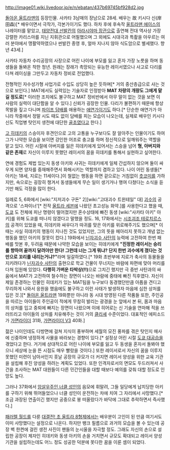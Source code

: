 http://image01.wiki.livedoor.jp/e/n/ebatan/437b69745bf928d2.jpg

[[돌아온 울트라맨]]의 등장인물. 사카타 3남매의 장남으로 28세. 배우는 故 키시다 신(岸田森)[* 배우이면서 극작가, 각본가이기도 했다. 하차 후에 후속작 [[울트라맨 에이스]]의 나레이터를 맡았고, [[태양전대 선발칸]]의 [[아라시야마 장관]]으로 출연해 전대 역사상 가장 강렬한 카리스마를 지닌 지휘관으로 어필했으며 그 외에도 시대극과 특촬을 아우르는 여러 분야에서 맹활약하였으나 썬발칸 종영 후, 얼마 지나지 않아 식도암으로 별세했다. 향년 43세.]

사카타 자동차 수리공장의 사장으로 어린 나이에 부모를 잃고 혼자 가장 노릇을 하며 동생들을 돌봐온 착한 청년. 원래는 장래가 촉망되는 유능한 레이서였으나 사고로 다리를 다쳐 레이싱을 그만두고 자동차 정비로 전업했다.

전형적인 자수성가형 사업가로 수입도 상당히 높은 듯하며[* 거의 중산층급으로 사는 것으로 보인다.] MAT에서도 실력있는 기술자로 인정받아 '''MAT 차량의 개량도 그에게 맡길 정도로'''[* 이러한 조치에도 불구하고 MAT 정비반에서 아무 말이 없는 것을 보면 이 사람의 실력이 대단함을 알 수 있다.] 신뢰가 굉장한 인물. 다리가 불편하기 때문에 항상 목발을 짚고 다니며 [[파이프 담배]]를 애용하는 [[애연가]]이기도 하다.[* 단순한 애연가가 아니라 작중에서 정말 시도 때도 없이 담배를 피는 모습이 나오는데, 실제로 배우인 키시다 신도 직업병 탓인지 생전에 대단한 [[골초]]였다고 한다.]

[[고 히데키]]의 스승이자 후견인으로 고의 고통을 누구보다도 잘 알아주는 인물이기도 하여 그가 나약한 모습을 보이면 강인한 어조로 충고를 하며 정신적으로 일깨워주는 역할을 맡고 있다. 어린 시절에 아버지를 잃은 히데키에게 있어서는 스승을 넘어 '''형, 아버지와 같은 존재'''로 자신이 이루지 못했던 레이서의 꿈을 히데키를 통해서 실현하고 싶어한다. 

연애 경험도 제법 있는지 동생 아키와 사귀는 히데키에게 일체 간섭하지 않으며 둘이 싸우게 되면 양자를 중재해주면서 화해시키는 역할까지 겸하고 있다. 나이 어린 동생들[* 아키는 18세, 지로는 11세이다.]이 철없는 행동을 하면 겉으로는 거침없이 [[츳코미]]를 가하지만, 속으로는 굉장히 챙겨서 동생들에게 무슨 일이 생기거나 행여 다쳤다는 소식을 듣기만 해도 걱정을 많이 한다.

일례로 5, 6화에서 [wiki:"지저괴수 구돈" 2][wiki:"고대괴수 트윈테일" 대] [[괴수]]의 공격으로 '스파이너'[* 전작 [[울트라 세븐]]에 나왔던 초고성능 화약.]를 사용한다고 했을 때, [[도쿄]] 도 전체에 피난 명령이 떨어졌지만 혼수상태에 빠진 동생 [wiki:"사카타 아키" 아키]를 위해 도쿄를 떠나지 않겠다고 말했을 정도. 16, 17화에서는 [[시조괴조 테로치르스]]의 공격이 있었을 때, 히데키와 싸우다가 따귀를 맞은 아키를 위로해주기도 했으며[* 이때는 사실 히데키의 행동이 지나친 것도 있었지만, 그의 뜻을 헤아리지 못하고 개념 없는 행동을 했던 아키의 잘못이 컸다.] 19화에서 [[닌자괴수 사탄]]의 능력에 고전하여 한번 패배를 맛본 후, 두려움 때문에 나약한 모습을 보이는 히데키에게 '''"진정한 레이서는 승리를 향하여 끝까지 달려야만 한다! 그런데 너는 그게 뭐냐? 단지 한번 괴수에게 졌다는 것만으로 꼬리를 내리는거냐?"'''라며 일갈하였다.[* 19화 초반부에 지로가 축사의 동물들을 지키려다가 [[닌자괴수 사탄]]의 출현으로 학교 건물이 무너지는 바람에 파편에 맞아 머리를 다쳐 입원해 있었다. '''다행히 가벼운 타박상(!!)'''으로 그치긴 했지만 극 중반 사탄과의 싸움에서 MAT가 고전하여 철수하는 장면이 나오는 바람에 중태에 빠진 직후였다. 자신이 제일 존경하는 인물인 히데키가 있는 MAT팀을 누구보다 동경했던만큼 아픔을 견디고 무리하게 나와서 응원을 했음에도 불구하고 이런 사태가 발생하자 마음에 심한 상처를 입은 것.][* [[돌아온 울트라맨]] 19화뿐만 아니라 동 시대 방영된 다른 작품들 또한, 주인공을 따르는 아이들이 주인공이 적에게 무참히 발리는 광경을 눈 앞에서 본 뒤, 몸과 마음의 상처를 입고 중퇴에 빠지는 장면이 나왔으며 이에 히어로는 신 기술을 연마해 적을 쓰러뜨리고 아이들의 상처를 치유해주는 것이 거의 [[클리셰]] 수준이었다. 대표적인 에피소드가 [[가면라이더]] 31화, [[가면라이더 V3]] 40화.]

젊은 나이인데도 다방면에 걸쳐 지식이 풍부하며 세월의 모진 풍파를 겪은 탓인지 매사에 신중하며 냉정하게 사물을 바라보는 경향이 있다.[* 설정상 어린 시절 [[도쿄 대공습]]을 겪었다고 한다. 거기에 상대적으로 어린 나이에 부모를 잃고 두 동생을 혼자서 돌봐야 했으니 세상에 눈을 뜬 시점도 매우 빨랐을 것이다.] 또한 레이서로서 자신의 꿈을 이루지 못했던 미련이 남아서인지 훗날 공장의 규모가 더 커지면 레이서 양성을 위한 교육 기관을 설립해 후진 양성을 하려는 계획도 있었다. 또한 인격자로서의 면모도 두드러져서 사건을 조사하는 MAT 대원들이 다른 민간인들을 대할 때보다 예의를 갖춰 대할 정도로 인망도 높다.

그러나 37화에서 [[암살우주인 너클 성인]]의 음모에 휘말려, 그들 일당에게 납치당한 아키를 구하기 위해 뛰어들었으나 너클 성인이 운전하는 차에 치여 그 자리에서 사망했다.[* 조금 과장된 연출이긴 했지만 공중으로 붕 떠올랐다가 바닥에 그대로 추락하면서 즉사했다.]

[[패러렐 월드]]를 다룬 [[대결전! 초 울트라 8형제]]에서는 배우분이 고인이 된 만큼 여기서도 이미 사망했다는 설정으로 나온다. 하지만 뱅크 필름으로 과거의 모습을 볼 수 있는데 공장 벽 한켠에 걸린 생전 사진이 팬들의 눈시울을 자극할 정도. 그래도 자신의 손으로 설립한 공장이 제자인 히데키와 동생 아키의 손을 거치면서 규모도 확대되고 레이서 양성 기관을 설립하는데도 어느 정도 성공한 덕분에 못다한 꿈을 이룬 셈이 되었다.
